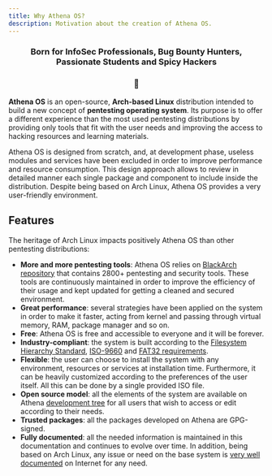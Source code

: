 ```yaml
---
title: Why Athena OS?
description: Motivation about the creation of Athena OS.
---
```



<h3 align="center">
  Born for InfoSec Professionals, Bug Bounty Hunters, Passionate Students and Spicy Hackers
</h3>
<h3 align="center">
  🏅
</h3>

**Athena OS** is an open-source, **Arch-based Linux** distribution intended to build a new concept of **pentesting operating system**. Its purpose is to offer a different experience than the most used pentesting distributions by providing only tools that fit with the user needs and improving the access to hacking resources and learning materials.

Athena OS is designed from scratch, and, at development phase, useless modules and services have been excluded in order to improve performance and resource consumption. This design approach allows to review in detailed manner each single package and component to include inside the distribution. Despite being based on Arch Linux, Athena OS provides a very user-friendly environment.

## Features

The heritage of Arch Linux impacts positively Athena OS than other pentesting distributions:
* **More and more pentesting tools**: Athena OS relies on [BlackArch repository](https://blackarch.org/tools.html) that contains 2800+ pentesting and security tools. These tools are continuously maintained in order to improve the efficiency of their usage and kept updated for getting a cleaned and secured environment.
* **Great performance**: several strategies have been applied on the system in order to make it faster, acting from kernel and passing through virtual memory, RAM, package manager and so on.
* **Free**: Athena OS is free and accessible to everyone and it will be forever.
* **Industry-compliant**: the system is built according to the [Filesystem Hierarchy Standard](https://www.pathname.com/fhs/), [ISO-9660](https://www.iso.org/obp/ui/#iso:std:iso:9660:ed-1:v1:en) and [FAT32 requirements](https://www.keil.com/pack/doc/mw6/FileSystem/html/fat_fs.html#:~:text=Volume%20name,%5B%20%5D%20%22%22%20).
* **Flexible**: the user can choose to install the system with any environment, resources or services at installation time. Furthermore, it can be heavily customized according to the preferences of the user itself. All this can be done by a single provided ISO file.
* **Open source model**: all the elements of the system are available on Athena [development tree](https://github.com/Athena-OS) for all users that wish to access or edit according to their needs.
* **Trusted packages**: all the packages developed on Athena are GPG-signed.
* **Fully documented**: all the needed information is maintained in this documentation and continues to evolve over time. In addition, being based on Arch Linux, any issue or need on the base system is [very well documented](https://wiki.archlinux.org/) on Internet for any need.

<ThemedImage
  alt="Athena OS banner image"
  light={light.src}
  dark={dark.src}
/>